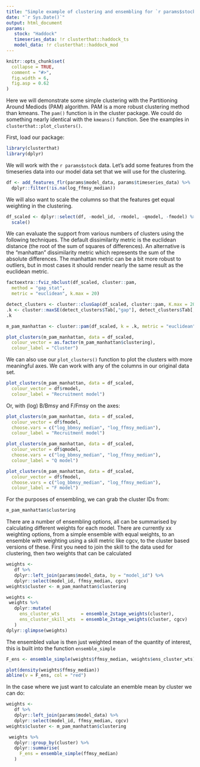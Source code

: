 ```yaml
---
title: "Simple example of clustering and ensembling for `r params$stock`"
date: "`r Sys.Date()`"
output: html_document
params:
   stock: "Haddock"
   timeseries_data: !r clusterthat::haddock_ts
   model_data: !r clusterthat::haddock_mod
---
```


```r
knitr::opts_chunk$set(
  collapse = TRUE,
  comment = "#>",
  fig.width = 6,
  fig.asp = 0.62
)
```

Here we will demonstrate some simple clustering with the Partitioning Around Mediods (PAM) algorithm. PAM is a more robust clustering method than kmeans. The `pam()` function is in the cluster package. We could do something nearly identical with the `kmeans()` function. See the examples in `clusterthat::plot_clusters()`.

First, load our package:

```r
library(clusterthat)
library(dplyr)
```

We will work with the `r params$stock` data. Let's add some features from the timeseries data into our model data set that we will use for the clustering.

```r
df <- add_features_flr(params$model_data, params$timeseries_data) %>%
  dplyr::filter(!is.na(log_ffmsy_median))
```

We will also want to scale the columns so that the features get equal weighting in the clustering.

```r
df_scaled <- dplyr::select(df, -model_id, -rmodel, -qmodel, -fmodel) %>%
  scale()
```

We can evaluate the support from various numbers of clusters using the following techniques. The default dissimilarity metric is the euclidean distance (the root of the sum of squares of differences). An alternative is the "manhattan" dissimilarity metric which represents the sum of the absolute differences. The manhattan metric can be a bit more robust to outliers, but in most cases it should render nearly the same result as the euclidean metric.

```r
factoextra::fviz_nbclust(df_scaled, cluster::pam,
  method = "gap_stat",
  metric = "euclidean", k.max = 20)

detect_clusters <- cluster::clusGap(df_scaled, cluster::pam, K.max = 20)
.k <- cluster::maxSE(detect_clusters$Tab[,"gap"], detect_clusters$Tab[,"SE.sim"])
.k

m_pam_manhattan <- cluster::pam(df_scaled, k = .k, metric = "euclidean")

plot_clusters(m_pam_manhattan, data = df_scaled,
  colour_vector = as.factor(m_pam_manhattan$clustering),
  colour_label = "Cluster")
```

We can also use our `plot_clusters()` function to plot the clusters with more meaningful axes. We can work with any of the columns in our original data set.

```r
plot_clusters(m_pam_manhattan, data = df_scaled,
  colour_vector = df$rmodel,
  colour_label = "Recruitment model")
```

Or, with (log) B/Bmsy and F/Fmsy on the axes:

```r
plot_clusters(m_pam_manhattan, data = df_scaled,
  colour_vector = df$fmodel,
  choose.vars = c("log_bbmsy_median", "log_ffmsy_median"),
  colour_label = "Recruitment model")

plot_clusters(m_pam_manhattan, data = df_scaled,
  colour_vector = df$qmodel,
  choose.vars = c("log_bbmsy_median", "log_ffmsy_median"),
  colour_label = "Q model")

plot_clusters(m_pam_manhattan, data = df_scaled,
  colour_vector = df$fmodel,
  choose.vars = c("log_bbmsy_median", "log_ffmsy_median"),
  colour_label = "F model")
```

For the purposes of ensembling, we can grab the cluster IDs from:

```r
m_pam_manhattan$clustering
```

There are a number of ensembling options, all can be summarised by calculating different weights for each model.  There are currently xx weighting options, from a simple ensemble with equal weights, to an ensemble with weighting using a skill metric like cgcv, to the cluster based versions of these.  First you need to join the skill to the data used for clustering, then two weights that can be calculated


```r
weights <-
   df %>%
   dplyr::left_join(params$model_data, by = "model_id") %>%
   dplyr::select(model_id, ffmsy_median, cgcv)
weights$cluster <- m_pam_manhattan$clustering

weights <-
 weights %>%
   dplyr::mutate(
     ens_cluster_wts        = ensemble_2stage_weights(cluster),
     ens_cluster_skill_wts  = ensemble_2stage_weights(cluster, cgcv)
   )
dplyr::glimpse(weights)
```

The ensembled value is then just weighted mean of the quantity of interest, this is built into the function `ensemble_simple`

```r
F_ens <- ensemble_simple(weights$ffmsy_median, weights$ens_cluster_wts)

plot(density(weights$ffmsy_median))
abline(v = F_ens, col = "red")
```

In the case where we just want to calculate an enemble mean by cluster we can do:

```r
weights <-
   df %>%
   dplyr::left_join(params$model_data) %>%
   dplyr::select(model_id, ffmsy_median, cgcv)
weights$cluster <- m_pam_manhattan$clustering

 weights %>%
   dplyr::group_by(cluster) %>%
   dplyr::summarise(
     F_ens = ensemble_simple(ffmsy_median)
   )
```
